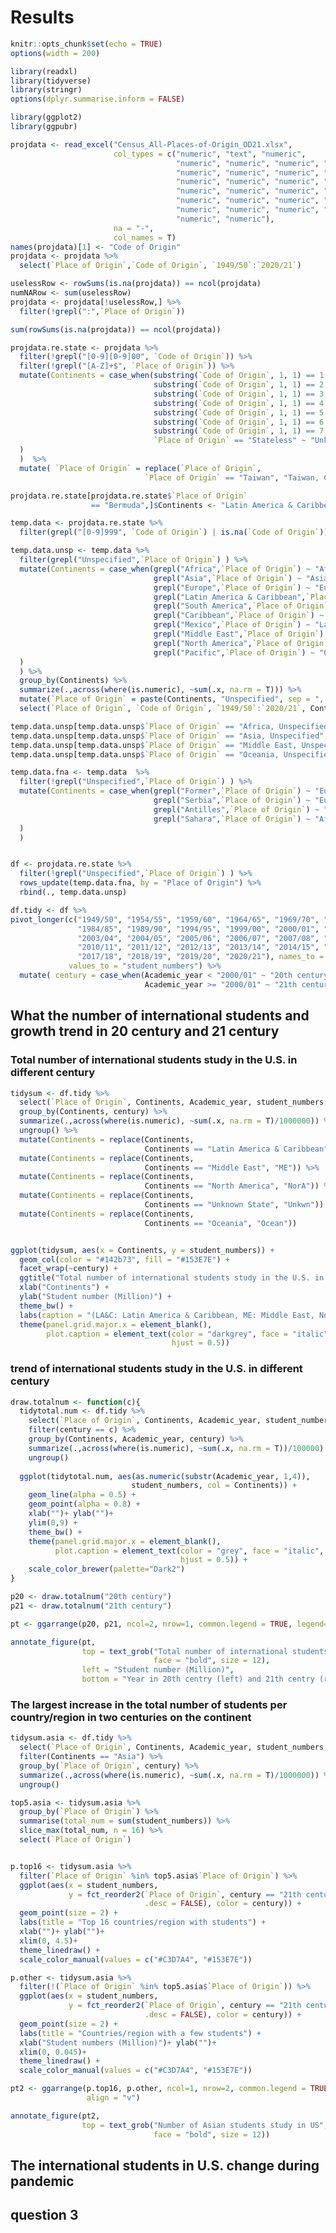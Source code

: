# Results

```r
knitr::opts_chunk$set(echo = TRUE)
options(width = 200)
```

```r
library(readxl)
library(tidyverse)
library(stringr)
options(dplyr.summarise.inform = FALSE)
```

```r
library(ggplot2)
library(ggpubr)
```


```r
projdata <- read_excel("Census_All-Places-of-Origin_OD21.xlsx", 
                       col_types = c("numeric", "text", "numeric", 
                                     "numeric", "numeric", "numeric", "numeric", 
                                     "numeric", "numeric", "numeric", "numeric", "numeric", 
                                     "numeric", "numeric", "numeric", "numeric", "numeric", 
                                     "numeric", "numeric", "numeric", "numeric", "numeric", 
                                     "numeric", "numeric", "numeric", "numeric", "numeric", 
                                     "numeric", "numeric", "numeric", "numeric", "numeric", 
                                     "numeric", "numeric"),
                       na = "-",
                       col_names = T)
names(projdata)[1] <- "Code of Origin"
projdata <- projdata %>%
  select(`Place of Origin`,`Code of Origin`, `1949/50`:`2020/21`)

uselessRow <- rowSums(is.na(projdata)) == ncol(projdata)
numNARow <- sum(uselessRow)
projdata <- projdata[!uselessRow,] %>%
  filter(!grepl(":",`Place of Origin`))

sum(rowSums(is.na(projdata)) == ncol(projdata))

projdata.re.state <- projdata %>%
  filter(!grepl("[0-9][0-9]00", `Code of Origin`)) %>%
  filter(!grepl("[A-Z]+$", `Place of Origin`)) %>% 
  mutate(Continents = case_when(substring(`Code of Origin`, 1, 1) == 1 ~ "Africa",
                                substring(`Code of Origin`, 1, 1) == 2 ~ "Asia",
                                substring(`Code of Origin`, 1, 1) == 3 ~ "Europe",
                                substring(`Code of Origin`, 1, 1) == 4 ~ "Latin America & Caribbean",
                                substring(`Code of Origin`, 1, 1) == 5 ~ "Middle East",
                                substring(`Code of Origin`, 1, 1) == 6 ~ "North America",
                                substring(`Code of Origin`, 1, 1) == 7 ~ "Oceania",
                                `Place of Origin` == "Stateless" ~ "Unknown State"
  )
  )  %>%
  mutate( `Place of Origin` = replace(`Place of Origin`, 
                              `Place of Origin` == "Taiwan", "Taiwan, China"))

projdata.re.state[projdata.re.state$`Place of Origin` 
                  == "Bermuda",]$Continents <- "Latin America & Caribbean"

temp.data <- projdata.re.state %>%
  filter(grepl("[0-9]999", `Code of Origin`) | is.na(`Code of Origin`))

temp.data.unsp <- temp.data %>%
  filter(grepl("Unspecified",`Place of Origin`) ) %>%
  mutate(Continents = case_when(grepl("Africa",`Place of Origin`) ~ "Africa",
                                grepl("Asia",`Place of Origin`) ~ "Asia",
                                grepl("Europe",`Place of Origin`) ~ "Europe",
                                grepl("Latin America & Caribbean",`Place of Origin`) ~ "Latin America & Caribbean",
                                grepl("South America",`Place of Origin`) ~ "Latin America & Caribbean",
                                grepl("Caribbean",`Place of Origin`) ~ "Latin America & Caribbean",
                                grepl("Mexico",`Place of Origin`) ~ "Latin America & Caribbean",
                                grepl("Middle East",`Place of Origin`) ~ "Middle East",
                                grepl("North America",`Place of Origin`) ~ "North America",
                                grepl("Pacific",`Place of Origin`) ~ "Oceania"
  )
  ) %>%
  group_by(Continents) %>%
  summarize(.,across(where(is.numeric), ~sum(.x, na.rm = T))) %>%
  mutate(`Place of Origin` = paste(Continents, "Unspecified", sep = ", ")) %>%
  select(`Place of Origin`, `Code of Origin`, `1949/50`:`2020/21`, Continents)

temp.data.unsp[temp.data.unsp$`Place of Origin` == "Africa, Unspecified",]$`Code of Origin` <- 1999
temp.data.unsp[temp.data.unsp$`Place of Origin` == "Asia, Unspecified",]$`Code of Origin` <- 2999
temp.data.unsp[temp.data.unsp$`Place of Origin` == "Middle East, Unspecified",]$`Code of Origin` <- 5999
temp.data.unsp[temp.data.unsp$`Place of Origin` == "Oceania, Unspecified",]$`Code of Origin` <- 7999

temp.data.fna <- temp.data  %>%
  filter(!grepl("Unspecified",`Place of Origin`) ) %>%
  mutate(Continents = case_when(grepl("Former",`Place of Origin`) ~ "Europe",
                                grepl("Serbia",`Place of Origin`) ~ "Europe",
                                grepl("Antilles",`Place of Origin`) ~ "Latin America & Caribbean",
                                grepl("Sahara",`Place of Origin`) ~ "Africa"
  )
  )


df <- projdata.re.state %>%
  filter(!grepl("Unspecified",`Place of Origin`) ) %>%
  rows_update(temp.data.fna, by = "Place of Origin") %>%
  rbind(., temp.data.unsp)

df.tidy <- df %>%
pivot_longer(c("1949/50", "1954/55", "1959/60", "1964/65", "1969/70", "1974/75", "1979/80",
               "1984/85", "1989/90", "1994/95", "1999/00", "2000/01", "2001/02", "2002/03",
               "2003/04", "2004/05", "2005/06", "2006/07", "2007/08", "2008/09", "2009/10",
               "2010/11", "2011/12", "2012/13", "2013/14", "2014/15", "2015/16", "2016/17",
               "2017/18", "2018/19", "2019/20", "2020/21"), names_to = "Academic_year",
             values_to = "student_numbers") %>%
  mutate( century = case_when(Academic_year < "2000/01" ~ "20th century",
                              Academic_year >= "2000/01" ~ "21th century") )
```


## What the number of international students and growth trend in 20 century and 21 century

### Total number of international students study in the U.S. in different century
```r
tidysum <- df.tidy %>%
  select(`Place of Origin`, Continents, Academic_year, student_numbers, century) %>%
  group_by(Continents, century) %>%
  summarize(.,across(where(is.numeric), ~sum(.x, na.rm = T)/1000000)) %>%
  ungroup() %>%
  mutate(Continents = replace(Continents, 
                              Continents == "Latin America & Caribbean", "LA&C")) %>%
  mutate(Continents = replace(Continents, 
                              Continents == "Middle East", "ME")) %>%
  mutate(Continents = replace(Continents, 
                              Continents == "North America", "NorA")) %>%
  mutate(Continents = replace(Continents, 
                              Continents == "Unknown State", "Unkwn")) %>%
  mutate(Continents = replace(Continents, 
                              Continents == "Oceania", "Ocean"))


ggplot(tidysum, aes(x = Continents, y = student_numbers)) +
  geom_col(color = "#142b73", fill = "#153E7E") + 
  facet_wrap(~century) + 
  ggtitle("Total number of international students study in the U.S. in different century") +
  xlab("Continents") +
  ylab("Student number (Million)") +
  theme_bw() +
  labs(caption = "(LA&C: Latin America & Caribbean, ME: Middle East, NorA: North America, Ocean: Oceania)") +
  theme(panel.grid.major.x = element_blank(),
        plot.caption = element_text(color = "darkgrey", face = "italic", size = 9,
                                    hjust = 0.5)) 
```

### trend of international students study in the U.S. in different century

```r
draw.totalnum <- function(c){
  tidytotal.num <- df.tidy %>%
    select(`Place of Origin`, Continents, Academic_year, student_numbers, century) %>%
    filter(century == c) %>%
    group_by(Continents, Academic_year, century) %>%
    summarize(.,across(where(is.numeric), ~sum(.x, na.rm = T))/100000) %>%
    ungroup()
  
  ggplot(tidytotal.num, aes(as.numeric(substr(Academic_year, 1,4)), 
                           student_numbers, col = Continents)) +
    geom_line(alpha = 0.5) +
    geom_point(alpha = 0.8) + 
    xlab("")+ ylab("")+
    ylim(0,9) +
    theme_bw() +
    theme(panel.grid.major.x = element_blank(),
          plot.caption = element_text(color = "grey", face = "italic", size = 9,
                                      hjust = 0.5)) + 
    scale_color_brewer(palette="Dark2")
}

p20 <- draw.totalnum("20th century")
p21 <- draw.totalnum("21th century")

pt <- ggarrange(p20, p21, ncol=2, nrow=1, common.legend = TRUE, legend="top")

annotate_figure(pt, 
                top = text_grob("Total number of international students study in the U.S. in different century", 
                                face = "bold", size = 12),
                left = "Student number (Million)",
                bottom = "Year in 20th centry (left) and 21th centry (right)")

```

### The largest increase in the total number of students per country/region in two centuries on the continent

```r
tidysum.asia <- df.tidy %>%
  select(`Place of Origin`, Continents, Academic_year, student_numbers, century) %>%
  filter(Continents == "Asia") %>%
  group_by(`Place of Origin`, century) %>%
  summarize(.,across(where(is.numeric), ~sum(.x, na.rm = T)/1000000)) %>%
  ungroup()

top5.asia <- tidysum.asia %>%
  group_by(`Place of Origin`) %>%
  summarise(total_num = sum(student_numbers)) %>%
  slice_max(total_num, n = 16) %>%
  select(`Place of Origin`)


p.top16 <- tidysum.asia %>%
  filter(`Place of Origin` %in% top5.asia$`Place of Origin`) %>%
  ggplot(aes(x = student_numbers, 
             y = fct_reorder2(`Place of Origin`, century == "21th century", student_numbers,
                              .desc = FALSE), color = century)) +
  geom_point(size = 2) +
  labs(title = "Top 16 countries/region with students") +
  xlab("")+ ylab("")+
  xlim(0, 4.5)+
  theme_linedraw() +
  scale_color_manual(values = c("#C3D7A4", "#153E7E"))

p.other <- tidysum.asia %>%
  filter(!(`Place of Origin` %in% top5.asia$`Place of Origin`)) %>%
  ggplot(aes(x = student_numbers, 
             y = fct_reorder2(`Place of Origin`, century == "21th century", student_numbers,
                              .desc = FALSE), color = century)) +
  geom_point(size = 2) +
  labs(title = "Countries/region with a few students") +
  xlab("Student numbers (Million)")+ ylab("")+
  xlim(0, 0.045)+
  theme_linedraw() +
  scale_color_manual(values = c("#C3D7A4", "#153E7E"))

pt2 <- ggarrange(p.top16, p.other, ncol=1, nrow=2, common.legend = TRUE, legend="top",
                 align = "v")

annotate_figure(pt2, 
                top = text_grob("Number of Asian students study in US", 
                                face = "bold", size = 12))


```



## The international students in U.S. change during pandemic





## question 3




